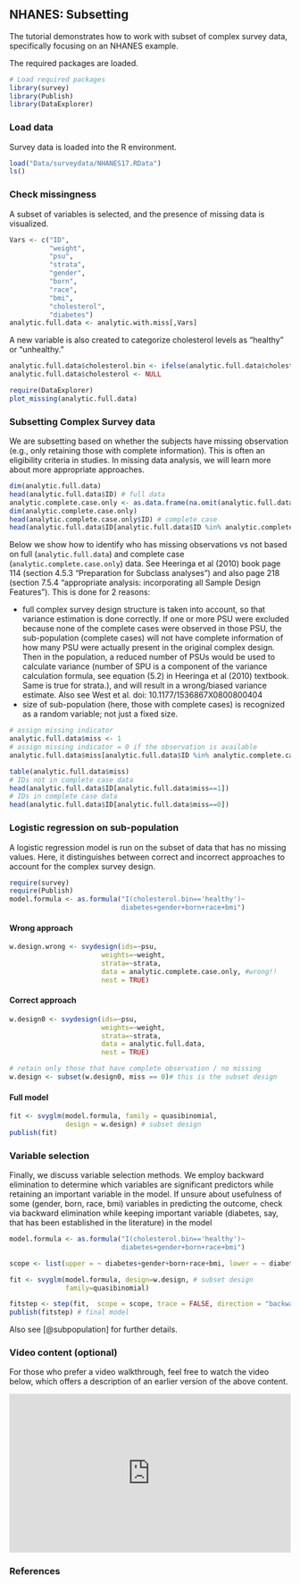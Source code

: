 ## NHANES: Subsetting {.unnumbered}

The tutorial demonstrates how to work with subset of complex survey data, specifically focusing on an NHANES example.

The required packages are loaded.

```r
# Load required packages
library(survey)
library(Publish)
library(DataExplorer)
```

### Load data

Survey data is loaded into the R environment.

```r
load("Data/surveydata/NHANES17.RData")
ls()
```

### Check missingness

A subset of variables is selected, and the presence of missing data is visualized. 

```r
Vars <- c("ID", 
          "weight", 
          "psu", 
          "strata", 
          "gender", 
          "born", 
          "race", 
          "bmi", 
          "cholesterol", 
          "diabetes")
analytic.full.data <- analytic.with.miss[,Vars]
```

A new variable is also created to categorize cholesterol levels as "healthy" or "unhealthy."

```r
analytic.full.data$cholesterol.bin <- ifelse(analytic.full.data$cholesterol <200, "healthy", "unhealthy")
analytic.full.data$cholesterol <- NULL

require(DataExplorer)
plot_missing(analytic.full.data)
```

### Subsetting Complex Survey data

We are subsetting based on whether the subjects have missing observation (e.g., only retaining those with complete information). This is often an eligibility criteria in studies. In missing data analysis, we will learn more about more appropriate approaches.

```r
dim(analytic.full.data)
head(analytic.full.data$ID) # full data
analytic.complete.case.only <- as.data.frame(na.omit(analytic.full.data))
dim(analytic.complete.case.only)
head(analytic.complete.case.only$ID) # complete case
head(analytic.full.data$ID[analytic.full.data$ID %in% analytic.complete.case.only$ID])
```

Below we show how to identify who has missing observations vs not based on full (`analytic.full.data`) and complete case (`analytic.complete.case.only`) data. See Heeringa et al (2010) book page 114 (section 4.5.3 "Preparation for Subclass analyses") and also page 218 (section 7.5.4 "appropriate analysis: incorporating all Sample Design Features"). This is done for 2 reasons:

-   full complex survey design structure is taken into account, so that variance estimation is done correctly. If one or more PSU were excluded because none of the complete cases were observed in those PSU, the sub-population (complete cases) will not have complete information of how many PSU were actually present in the original complex design. Then in the population, a reduced number of PSUs would be used to calculate variance (number of SPU is a component of the variance calculation formula, see equation (5.2) in Heeringa et al (2010) textbook. Same is true for strata.), and will result in a wrong/biased variance estimate. Also see West et al. doi: 10.1177/1536867X0800800404
-   size of sub-population (here, those with complete cases) is recognized as a random variable; not just a fixed size.

```r
# assign missing indicator
analytic.full.data$miss <- 1 
# assign missing indicator = 0 if the observation is available
analytic.full.data$miss[analytic.full.data$ID %in% analytic.complete.case.only$ID] <- 0
```

```r
table(analytic.full.data$miss)
# IDs not in complete case data
head(analytic.full.data$ID[analytic.full.data$miss==1])
# IDs in complete case data
head(analytic.full.data$ID[analytic.full.data$miss==0])
```

### Logistic regression on sub-population

A logistic regression model is run on the subset of data that has no missing values. Here, it distinguishes between correct and incorrect approaches to account for the complex survey design.

```r
require(survey)
require(Publish)
model.formula <- as.formula("I(cholesterol.bin=='healthy')~
                            diabetes+gender+born+race+bmi")
```

#### Wrong approach

```r
w.design.wrong <- svydesign(ids=~psu, 
                       weights=~weight, 
                       strata=~strata,
                       data = analytic.complete.case.only, #wrong!!
                       nest = TRUE)
```

#### Correct approach

```r
w.design0 <- svydesign(ids=~psu, 
                       weights=~weight, 
                       strata=~strata,
                       data = analytic.full.data, 
                       nest = TRUE)

# retain only those that have complete observation / no missing
w.design <- subset(w.design0, miss == 0)# this is the subset design
```

#### Full model

```r
fit <- svyglm(model.formula, family = quasibinomial, 
              design = w.design) # subset design
publish(fit)
```

### Variable selection

Finally, we discuss variable selection methods. We employ backward elimination to determine which variables are significant predictors while retaining an important variable in the model. If unsure about usefulness of some (gender, born, race, bmi) variables in predicting the outcome, check via backward elimination while keeping important variable (diabetes, say, that has been established in the literature) in the model

```r
model.formula <- as.formula("I(cholesterol.bin=='healthy')~
                            diabetes+gender+born+race+bmi")

scope <- list(upper = ~ diabetes+gender+born+race+bmi, lower = ~ diabetes)

fit <- svyglm(model.formula, design=w.design, # subset design
              family=quasibinomial)

fitstep <- step(fit,  scope = scope, trace = FALSE, direction = "backward")
publish(fitstep) # final model
```

Also see [@subpopulation] for further details.

### Video content (optional)

::: callout-tip
For those who prefer a video walkthrough, feel free to watch the video below, which offers a description of an earlier version of the above content.
:::

::: {style="position: relative; padding-bottom: 56.25%; height: 0; overflow: hidden;"}
<iframe src="https://www.youtube.com/embed/A8p2zu-JlBU" style="position: absolute; top: 0; left: 0; width: 100%; height: 100%; border:0;" allowfullscreen>

</iframe>
:::

### References
